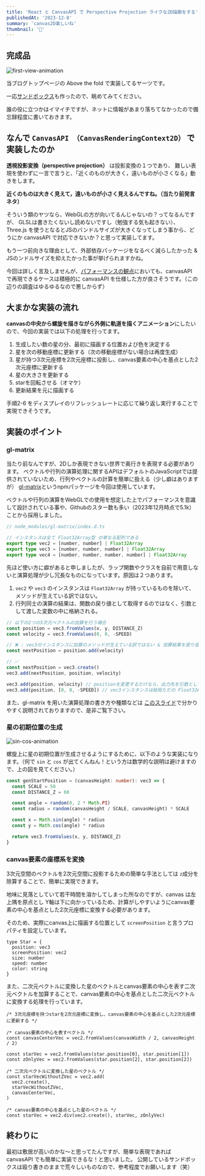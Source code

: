 ```yaml
---
title: 'React と CanvasAPI で Perspective Projection ライクな2D描画をする'
publishedAt: '2023-12-8'
summary: 'canvas2D楽しいね'
thumbnail: '🤖'
---
```


## 完成品

<Image
  alt='first-view-animation'
  src='/images/20231208-canvas-react-perspective-projection/first-view-animation.gif'
  width={450}
  height={200}
/>

当ブログトップページの Above the fold で実装してるヤーツです。

一応[サンドボックス](https://stackblitz.com/edit/twtsreact-tbcogp?file=README.md)も作ったので、眺めてみてください。

誰の役に立つかはイマイチですが、ネットに情報があまり落ちてなかったので備忘録程度に書いておきます。

## なんで `CanvasAPI （CanvasRenderingContext2D）` で実装したのか

**透視投影変換（perspective projection）** は投影変換の１つであり、
難しい表現を使わずに一言で言うと、「近くのものが大きく，遠いものが小さくなる」動きをします。

**近くのものは大きく見えて，遠いものが小さく見えるんですね。（当たり前発言ネタ）**

そういう類のヤツなら、WebGLの方が向いてるんじゃないの？ってなるんですが、
GLSLは書きたくないし読めないですし（勉強する気も起きない）、Three.js を使うとなるとJSのバンドルサイズが大きくなってしまう事から、どうにか canvasAPI で対応できないか？と思って実装してます。

もう一つ前向きな理由として、外部依存パッケージをなるべく減らしたかった & JSのンドルサイズを抑えたかった事が挙げられますかね。

今回は詳しく言及しませんが、[パフォーマンスの観点](https://2dgraphs.netlify.app/)においても、canvasAPI で再現できるケースは積極的に canvasAPI を仕様した方が良さそうです。（この辺りの調査はゆるゆるなので悪しからず）

## 大まかな実装の流れ

**canvasの中央から螺旋を描きながら外側に軌道を描くアニメーション**にしたいので、今回の実装では以下の処理を行ってます。

1. 生成したい数の星の分、最初に描画する位置および色を決定する
2. 星を次の移動座標に更新する（次の移動座標がない場合は再度生成）
3. 星が持つ3次元座標を2次元座標に投影し、canvas要素の中心を基点とした2次元座標に更新する
4. 星の大きさを更新する
5. starを回転させる（オマケ）
6. 更新結果を元に描画する

手順2-6 をディスプレイのリフレッシュレートに応じて繰り返し実行することで実現できそうです。

## 実装のポイント

### gl-matrix

当たり前なんですが、2Dしか表現できない世界で奥行きを表現する必要があります。
ベクトルや行列の演算処理に関するAPIはデフォルトのJavaScriptでは提供されていないため、行列やベクトルの計算を簡単に扱える（少し癖はありますが） [gl-matrix](https://github.com/toji/gl-matrix)というnpmパッケージを今回は使用しています。

ベクトルや行列の演算をWebGLでの使用を想定した上でパフォーマンスを意識して設計されている事や、Githubのスター数も多い（2023年12月時点で5.1k）ことから採用しました。

```ts
// node_modules/gl-matrix/index.d.ts

// インスタンスは全て Float32Array型 の単なる配列である
export type vec2 = [number, number] | Float32Array
export type vec3 = [number, number, number] | Float32Array
export type vec4 = [number, number, number, number] | Float32Array
```

先ほど使い方に癖があると申しましたが、ラップ関数やクラスを自前で用意しないと演算処理が少し冗長なものになっています。原因は２つあります。

1. `vec2` や `vec3` のインスタンスは `Float32Array` が持っているものを除いて、メソッドが生えている訳ではない。
2. 行列同士の演算の結果は、関数の戻り値として取得するのではなく、引数として渡した変数の中に格納される。

```ts
// 以下の2つの3次元ベクトルの加算を行う場合
const position = vec3.fromValues(x, y, DISTANCE_Z)
const velocity = vec3.fromValues(0, 0, -SPEED)

// ❌ : vec3のインスタンスに加算のメソッドが生えている訳ではない & 加算結果を戻り値として取得しない
const nextPosition = position.add(velocity)

// ✅
const nextPosition = vec3.create()
vec3.add(nextPosition, position, velocity)

vec3.add(position, velocity) // positionを変更するだけなら、出力先を引数として書く必要はない。
vec3.add(position, [0, 0, -SPEED]) // vec3インスタンスは結局ただの Float32Array なので配列も渡せる。
```

また、gl-matrix を用いた演算処理の書き方や種類などは [このスライド](https://docs.google.com/presentation/u/1/d/19GaxYDbg41Eh8TX16uTwhMHkhsc_Od4A1xXkGs6G110/htmlpresent)で分かりやすく説明されておりますので、是非ご覧下さい。

### 星の初期位置の生成

<Image
  alt='sin-cos-animation'
  src='/images/20231208-canvas-react-perspective-projection/sin__cos_animation.gif'
  width={300}
  height={240}
  caption='参照 : https://commons.wikimedia.org/wiki/File:Sine_and_cosine_animation.gif?uselang=ja'
/>

螺旋上に星の初期位置が生成させるようにするために、以下のような実装になります。（何で `sin` と `cos` が出てくんねん！という方は数学的な説明は避けますので、上の図を見てください。）

```ts
const genStartPosition = (canvasHeight: number): vec3 => {
  const SCALE = 50
  const DISTANCE_Z = 60

  const angle = random(0, 2 * Math.PI)
  const radius = random(canvasHeight / SCALE, canvasHeight) * SCALE

  const x = Math.sin(angle) * radius
  const y = Math.cos(angle) * radius

  return vec3.fromValues(x, y, DISTANCE_Z)
}
```

### canvas要素の座標系を変換

3次元空間のベクトルを2次元空間に投影するための簡単な手法としては `z`成分を除算することで、簡単に実現できます。

地味に見落としていて若干時間を溶かしてしまった所なのですが、canvas は左上隅を原点とし Y軸は下に向かっているため、計算がしやすいようにcanvas要素の中心を基点とした2次元座標に変換する必要があります。

そのため、実際にcanvas上に描画する位置として `screenPosition` と言うプロパティを設定しています。

```tsx
type Star = {
  position: vec3
  screenPosition: vec2
  size: number
  speed: number
  color: string
}
```

また、二次元ベクトルに変換した星のベクトルとcanvas要素の中心を表す二次元ベクトルを加算することで、canvas要素の中心を基点とした二次元ベクトルに変換する処理を行っています。

```tsx
/* 3次元座標を持つstarを2次元座標に変換し、canvas要素の中心を基点とした2次元座標に更新する */

/* canvas要素の中心を表すベクトル */
const canvasCenterVec = vec2.fromValues(canvasWidth / 2, canvasHeight / 2)

const starVec = vec2.fromValues(star.position[0], star.position[1])
const zOnlyVec = vec2.fromValues(star.position[2], star.position[2])

/* 二次元ベクトルに変換した星のベクトル */
const starVecWithoutZVec = vec2.add(
  vec2.create(),
  starVecWithoutZVec,
  canvasCenterVec,
)

/* canvas要素の中心を基点とした星のベクトル */
const starVec = vec2.div(vec2.create(), starVec, zOnlyVec)
```

## 終わりに

最初は敷居が高いのかな〜と思ってたんですが、簡単な表現であれば canvasAPI でも簡単に実装できるな！と思いました。
公開しているサンドボックスは殴り書きのままで荒々しいものなので、参考程度でお願いします（笑）
